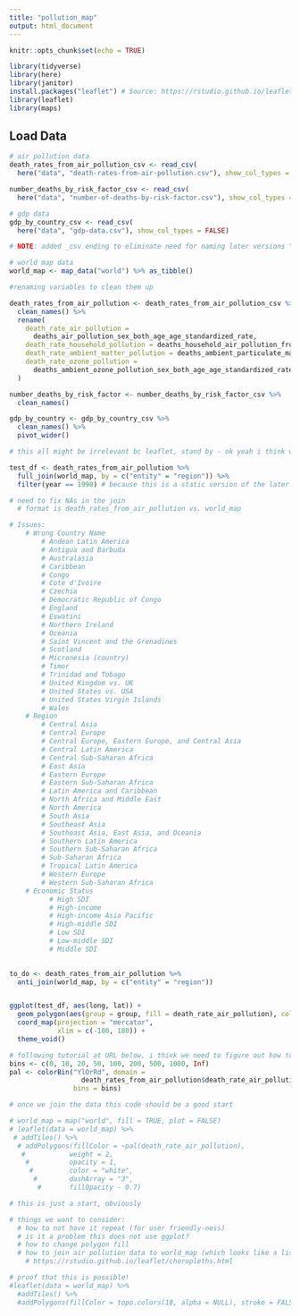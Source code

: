 ```yaml
---
title: "pollution_map"
output: html_document
---
```

```r
knitr::opts_chunk$set(echo = TRUE)

library(tidyverse)
library(here)
library(janitor)
install.packages("leaflet") # Source: https://rstudio.github.io/leaflet/
library(leaflet)
library(maps)
```

## Load Data 

```r
# air pollution data
death_rates_from_air_pollution_csv <- read_csv(
  here("data", "death-rates-from-air-pollution.csv"), show_col_types = FALSE)

number_deaths_by_risk_factor_csv <- read_csv(
  here("data", "number-of-deaths-by-risk-factor.csv"), show_col_types = FALSE)

# gdp data
gdp_by_country_csv <- read_csv(
  here("data", "gdp-data.csv"), show_col_types = FALSE)

# NOTE: added _csv ending to eliminate need for naming later versions "clean"

# world map data
world_map <- map_data("world") %>% as_tibble()
```

```r

#renaming variables to clean them up 

death_rates_from_air_pollution <- death_rates_from_air_pollution_csv %>%
  clean_names() %>%
  rename(
    death_rate_air_pollution =
      deaths_air_pollution_sex_both_age_age_standardized_rate,
    death_rate_household_pollution = deaths_household_air_pollution_from_solid_fuels_sex_both_age_age_standardized_rate,
    death_rate_ambient_matter_pollution = deaths_ambient_particulate_matter_pollution_sex_both_age_age_standardized_rate,
    death_rate_ozone_pollution =
      deaths_ambient_ozone_pollution_sex_both_age_age_standardized_rate
  )

number_deaths_by_risk_factor <- number_deaths_by_risk_factor_csv %>%
  clean_names()

gdp_by_country <- gdp_by_country_csv %>%
  clean_names() %>%
  pivot_wider()
```

```r

# this all might be irrelevant bc leaflet, stand by - ok yeah i think we are going to ignore this 

test_df <- death_rates_from_air_pollution %>% 
  full_join(world_map, by = c("entity" = "region")) %>% 
  filter(year == 1990) # because this is a static version of the later product

# need to fix NAs in the join
  # format is death_rates_from_air_pollution vs. world_map

# Issues: 
    # Wrong Country Name 
        # Andean Latin America
        # Antigua and Barbuda
        # Australasia
        # Caribbean
        # Congo 
        # Cote d'Ivoire
        # Czechia
        # Democratic Republic of Congo
        # England
        # Eswatini
        # Northern Ireland
        # Oceania
        # Saint Vincent and the Grenadines
        # Scotland
        # Micronesia (country)
        # Timor
        # Trinidad and Tobago
        # United Kingdom vs. UK 
        # United States vs. USA 
        # United States Virgin Islands
        # Wales
    # Region 
        # Central Asia 
        # Central Europe
        # Central Europe, Eastern Europe, and Central Asia
        # Central Latin America
        # Central Sub-Saharan Africa
        # East Asia 
        # Eastern Europe
        # Eastern Sub-Saharan Africa
        # Latin America and Caribbean
        # North Africa and Middle East
        # North America
        # South Asia
        # Southeast Asia
        # Southeast Asia, East Asia, and Oceania
        # Southern Latin America
        # Southern Sub-Saharan Africa
        # Sub-Saharan Africa
        # Tropical Latin America
        # Western Europe
        # Western Sub-Saharan Africa
    # Economic Status
          # High SDI
          # High-income
          # High-income Asia Pacific
          # High-middle SDI  
          # Low SDI
          # Low-middle SDI
          # Middle SDI

                     
to_do <- death_rates_from_air_pollution %>% 
  anti_join(world_map, by = c("entity" = "region"))


ggplot(test_df, aes(long, lat)) + 
  geom_polygon(aes(group = group, fill = death_rate_air_pollution), color = "black") + 
  coord_map(projection = "mercator", 
            xlim = c(-180, 180)) + 
  theme_void()
```

```r

# following tutorial at URL below, i think we need to figure out how to join the data first 
bins <- c(0, 10, 20, 50, 100, 200, 500, 1000, Inf)
pal <- colorBin("YlOrRd", domain =
                  death_rates_from_air_pollution$death_rate_air_pollution, 
                bins = bins)

# once we join the data this code should be a good start

# world_map = map("world", fill = TRUE, plot = FALSE)
# leaflet(data = world_map) %>% 
 # addTiles() %>%
  # addPolygons(fillColor = ~pal(death_rate_air_pollution), 
   #           weight = 2, 
    #          opacity = 1, 
     #         color = "white", 
      #        dashArray = "3", 
       #       fillOpacity - 0.7)

# this is just a start, obviously 

# things we want to consider: 
  # how to not have it repeat (for user friendly-ness)
  # is it a problem this does not use ggplot? 
  # how to change polygon fill 
  # how to join air pollution data to world_map (which looks like a list) - prioritize asking this in Lab 
    # https://rstudio.github.io/leaflet/choropleths.html

# proof that this is possible! 
#leaflet(data = world_map) %>% 
  #addTiles() %>%
  #addPolygons(fillColor = topo.colors(10, alpha = NULL), stroke = FALSE)

```


